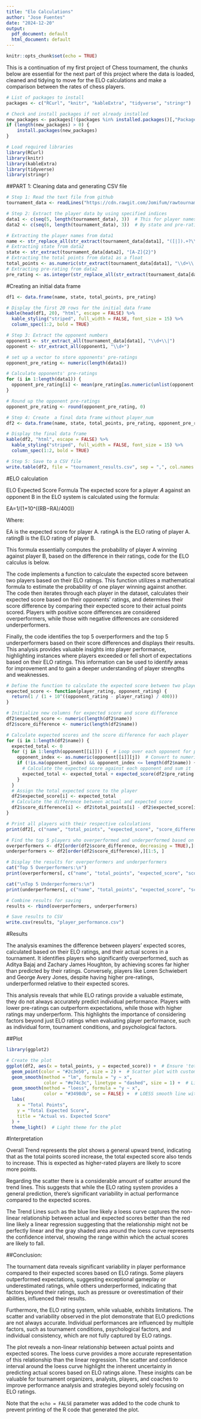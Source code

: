 ---
title: "Elo Calculations"
author: "Jose Fuentes"
date: "2024-12-20"
output:
  pdf_document: default
  html_document: default
---

```{r setup, include=FALSE}
knitr::opts_chunk$set(echo = TRUE)
```

This is a continuation of my first project of Chess tournament, the chunks below are essential for the next part of this project where the data is loaded, cleaned and tidying to move for the ELO calculations and make a comparison between the rates of chess players. 

```{r packages-necessary, message=FALSE, warning=FALSE}
# List of packages to install
packages <- c("RCurl", "knitr", "kableExtra", "tidyverse", "stringr")

# Check and install packages if not already installed
new_packages <- packages[!(packages %in% installed.packages()[,"Package"])]
if (length(new_packages) > 0) {
    install.packages(new_packages)
}

# Load required libraries
library(RCurl)
library(knitr)
library(kableExtra)
library(tidyverse)
library(stringr)
```

##PART 1: Cleaning data and generating CSV file

```{r reading-extract}
# Step 1: Read the text file from github
tournament_data <- readLines("https://cdn.rawgit.com/Jomifum/rawtournamentinfo/main/tournamentinfo.txt", warn = FALSE)

# Step 2: Extract the player data by using specified indices
data1 <- c(seq(5, length(tournament_data), 3))  # This for player names and total points
data2 <- c(seq(6, length(tournament_data), 3))  # By state and pre-rating

# Extracting the player names from data1
name <- str_replace_all(str_extract(tournament_data[data1], "([|]).+?\\1"), "[|]", "")
# Extracting state from data2
state <- str_extract(tournament_data[data2], "[A-Z]{2}")
# Extracting the total points from data1 as a float
total_points <- as.numeric(str_extract(tournament_data[data1], "\\d+\\.\\d+"))
# Extracting pre-rating from data2
pre_rating <- as.integer(str_replace_all(str_extract(tournament_data[data2], "R: \\s?\\d{3,4}"), "R:\\s", ""))


```

#Creating an initial data frame

```{r data-frame}
df1 <- data.frame(name, state, total_points, pre_rating)

# Display the first 20 rows for the initial data frame
kable(head(df1, 20), "html", escape = FALSE) %>%
  kable_styling("striped", full_width = FALSE, font_size = 15) %>%
  column_spec(1:2, bold = TRUE)

```


```{r extract-opponent-n}
# Step 3: Extract the opponent numbers
opponent1 <- str_extract_all(tournament_data[data1], "\\d+\\|")
opponent <- str_extract_all(opponent1, "\\d+")

# set up a vector to store opponents' pre-ratings
opponent_pre_rating <- numeric(length(data1))

# Calculate opponents' pre-ratings
for (i in 1:length(data1)) {
  opponent_pre_rating[i] <- mean(pre_rating[as.numeric(unlist(opponent[i]))], na.rm = TRUE)
}

# Round up the opponent pre-ratings
opponent_pre_rating <- round(opponent_pre_rating, 0)

```


```{r final-data}
# Step 4: Create  a final data frame without player_num
df2 <- data.frame(name, state, total_points, pre_rating, opponent_pre_rating)

# Display the final data frame
kable(df2, "html", escape = FALSE) %>%
  kable_styling("striped", full_width = FALSE, font_size = 15) %>%
  column_spec(1:2, bold = TRUE)
```


```{r save-file}
# Step 5: Save to a CSV file
write.table(df2, file = "tournament_results.csv", sep = ",", col.names = TRUE, row.names = FALSE)
```


#ELO calculation

ELO Expected Score Formula
The expected score for a player 𝐴 against an opponent  B in the ELO system is calculated using the formula:

EA=1/(1+10^((RB−RA)/400))

Where:

EA is the expected score for player A.
ratingA is the ELO rating of player A.
ratingB is the ELO rating of player B.

This formula essentially computes the probability of player A winning against player B, based on the difference in their ratings, code for the ELO calculus is below.

The code implements a function to calculate the expected score between two players based on their ELO ratings. This function utilizes a mathematical formula to estimate the probability of one player winning against another. The code then iterates through each player in the dataset, calculates their expected score based on their opponents' ratings, and determines their score difference by comparing their expected score to their actual points scored. Players with positive score differences are considered overperformers, while those with negative differences are considered underperformers.

Finally, the code identifies the top 5 overperformers and the top 5 underperformers based on their score differences and displays their results. This analysis provides valuable insights into player performance, highlighting instances where players exceeded or fell short of expectations based on their ELO ratings. This information can be used to identify areas for improvement and to gain a deeper understanding of player strengths and weaknesses.

```{r elo}
# Define the function to calculate the expected score between two players
expected_score <- function(player_rating, opponent_rating) {
  return(1 / (1 + 10^((opponent_rating - player_rating) / 400)))
}

# Initialize new columns for expected score and score difference
df2$expected_score <- numeric(length(df2$name))
df2$score_difference <- numeric(length(df2$name))

# Calculate expected scores and the score difference for each player
for (i in 1:length(df2$name)) {
  expected_total <- 0
  for (j in 1:length(opponent[[i]])) {  # Loop over each opponent for player i
    opponent_index <- as.numeric(opponent[[i]][j])  # Convert to numeric to access opponent's rating
    if (!is.na(opponent_index) && opponent_index <= length(df2$name)) {  # Check if opponent exists
      # Calculate the expected score against each opponent and sum it
      expected_total <- expected_total + expected_score(df2$pre_rating[i], df2$pre_rating[opponent_index])
    }
  }
  # Assign the total expected score to the player
  df2$expected_score[i] <- expected_total
  # Calculate the difference between actual and expected score
  df2$score_difference[i] <- df2$total_points[i] - df2$expected_score[i]
}

# Print all players with their respective calculations
print(df2[, c("name", "total_points", "expected_score", "score_difference")])

# Find the top 5 players who overperformed and underperformed based on score difference
overperformers <- df2[order(df2$score_difference, decreasing = TRUE),][1:5, ]
underperformers <- df2[order(df2$score_difference),][1:5, ]

# Display the results for overperformers and underperformers
cat("Top 5 Overperformers:\n")
print(overperformers[, c("name", "total_points", "expected_score", "score_difference")])

cat("\nTop 5 Underperformers:\n")
print(underperformers[, c("name", "total_points", "expected_score", "score_difference")])

# Combine results for saving
results <- rbind(overperformers, underperformers)

# Save results to CSV
write.csv(results, "player_performance.csv")

```

#Results

The analysis examines the difference between players' expected scores, calculated based on their ELO ratings, and their actual scores in a tournament. It identifies players who significantly overperformed, such as Aditya Bajaj and Zachary James Houghton, by achieving scores far higher than predicted by their ratings. Conversely, players like Loren Schwiebert and George Avery Jones, despite having higher pre-ratings, underperformed relative to their expected scores.

This analysis reveals that while ELO ratings provide a valuable estimate, they do not always accurately predict individual performance. Players with lower pre-ratings can outperform expectations, while those with higher ratings may underperform. This highlights the importance of considering factors beyond just ELO ratings when evaluating player performance, such as individual form, tournament conditions, and psychological factors.

##Plot

```{r visualization}
library(ggplot2)

# Create the plot
ggplot(df2, aes(x = total_points, y = expected_score)) +  # Ensure 'total_points' is used for actual scores
  geom_point(color = "#2c3e50", size = 2) +  # Scatter plot with customized color and size
  geom_smooth(method = "lm", formula = "y ~ x", 
              color = "#e74c3c", linetype = "dashed", size = 1) +  # Linear model line (dashed)
  geom_smooth(method = "loess", formula = "y ~ x", 
              color = "#3498db", se = FALSE) +  # LOESS smooth line without confidence intervals
  labs(
    x = "Total Points", 
    y = "Total Expected Score", 
    title = "Actual vs. Expected Score"
  ) +
  theme_light()  # Light theme for the plot


```

#Interpretation

Overall Trend represents the plot shows a general upward trend, indicating that as the total points scored increase, the total expected score also tends to increase. This is expected as higher-rated players are likely to score more points.

Regarding the scatter there is a considerable amount of scatter around the trend lines. This suggests that while the ELO rating system provides a general prediction, there's significant variability in actual performance compared to the expected scores.

The Trend Lines such as the blue line likely a loess curve captures the non-linear relationship between actual and expected scores better than the red line likely a linear regression suggesting that the relationship might not be perfectly linear and the gray shaded area around the loess curve represents the confidence interval, showing the range within which the actual scores are likely to fall.

##Conclusion:

The tournament data reveals significant variability in player performance compared to their expected scores based on ELO ratings. Some players outperformed expectations, suggesting exceptional gameplay or underestimated ratings, while others underperformed, indicating that factors beyond their ratings, such as pressure or overestimation of their abilities, influenced their results.

Furthermore, the ELO rating system, while valuable, exhibits limitations. The scatter and variability observed in the plot demonstrate that ELO predictions are not always accurate. Individual performances are influenced by multiple factors, such as tournament conditions, psychological factors, and individual consistency, which are not fully captured by ELO ratings.

The plot reveals a non-linear relationship between actual points and expected scores. The loess curve provides a more accurate representation of this relationship than the linear regression. The scatter and confidence interval around the loess curve highlight the inherent uncertainty in predicting actual scores based on ELO ratings alone. These insights can be valuable for tournament organizers, analysts, players, and coaches to improve performance analysis and strategies beyond solely focusing on ELO ratings.

Note that the `echo = FALSE` parameter was added to the code chunk to prevent printing of the R code that generated the plot.

